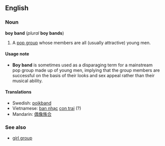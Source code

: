 ==English==
===Noun===
'''boy band''' (''plural'' '''boy bands''')

#A [[pop group]] whose members are all (usually attractive) young men.

====Usage note====
*'''Boy band''' is sometimes used as a disparaging term for a mainstream pop group made up of young men, implying that the group members are successful on the basis of their looks and sex appeal rather than their musical ability.

====Translations====
*Swedish: [[pojkband]]
*Vietnamese: [[ban nhạc]] [[con trai]] (?)
*Mandarin: [[偶像族合]]

===See also===
*[[girl group]]